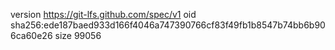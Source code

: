 version https://git-lfs.github.com/spec/v1
oid sha256:ede187baed933d166f4046a747390766cf83f49fb1b8547b74bb6b906ca60e26
size 99056

